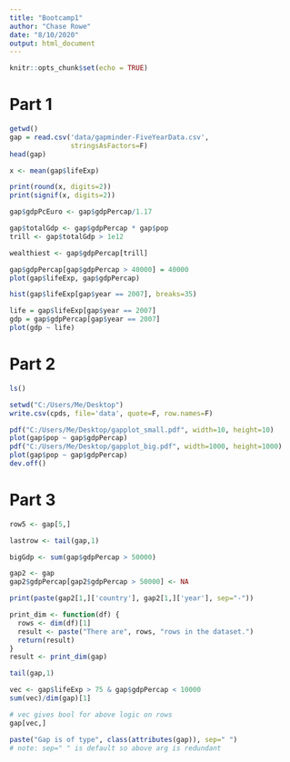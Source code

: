 ```yaml
---
title: "Bootcamp1"
author: "Chase Rowe"
date: "8/10/2020"
output: html_document
---
```


```r
knitr::opts_chunk$set(echo = TRUE)
```

# Part 1

```r
getwd()
gap = read.csv('data/gapminder-FiveYearData.csv',
               stringsAsFactors=F)
head(gap)
```

```r
x <- mean(gap$lifeExp)

print(round(x, digits=2))
print(signif(x, digits=2))

gap$gdpPcEuro <- gap$gdpPercap/1.17

gap$totalGdp <- gap$gdpPercap * gap$pop
trill <- gap$totalGdp > 1e12
```

```r
wealthiest <- gap$gdpPercap[trill]

gap$gdpPercap[gap$gdpPercap > 40000] = 40000
plot(gap$lifeExp, gap$gdpPercap)
```

```r
hist(gap$lifeExp[gap$year == 2007], breaks=35)
```

```r
life = gap$lifeExp[gap$year == 2007]
gdp = gap$gdpPercap[gap$year == 2007]
plot(gdp ~ life)
```

# Part 2

```r
ls()
```

```r
setwd("C:/Users/Me/Desktop")
write.csv(cpds, file='data', quote=F, row.names=F)
```

```r
pdf("C:/Users/Me/Desktop/gapplot_small.pdf", width=10, height=10)
plot(gap$pop ~ gap$gdpPercap)
pdf("C:/Users/Me/Desktop/gapplot_big.pdf", width=1000, height=1000)
plot(gap$pop ~ gap$gdpPercap)
dev.off()
```

# Part 3

```r
row5 <- gap[5,]

lastrow <- tail(gap,1)

bigGdp <- sum(gap$gdpPercap > 50000)

gap2 <- gap
gap2$gdpPercap[gap2$gdpPercap > 50000] <- NA

print(paste(gap2[1,]['country'], gap2[1,]['year'], sep="-"))
```

```r
print_dim <- function(df) {
  rows <- dim(df)[1]
  result <- paste("There are", rows, "rows in the dataset.")
  return(result)
}
result <- print_dim(gap)

tail(gap,1)

vec <- gap$lifeExp > 75 & gap$gdpPercap < 10000
sum(vec)/dim(gap)[1]

# vec gives bool for above logic on rows
gap[vec,]

paste("Gap is of type", class(attributes(gap)), sep=" ")
# note: sep=" " is default so above arg is redundant
```

